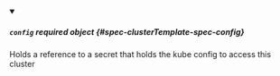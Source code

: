 


<details className="config-field" data-expandable="true" open>
<summary>

##### `config` <span className="config-field-required" data-required="false">required</span> <span className="config-field-type">object</span> <span className="config-field-default"></span> <span className="config-field-enum"></span> {#spec-clusterTemplate-spec-config}

Holds a reference to a secret that holds the kube config to access this cluster

</summary>

<PartialConfigreference />


</details>
